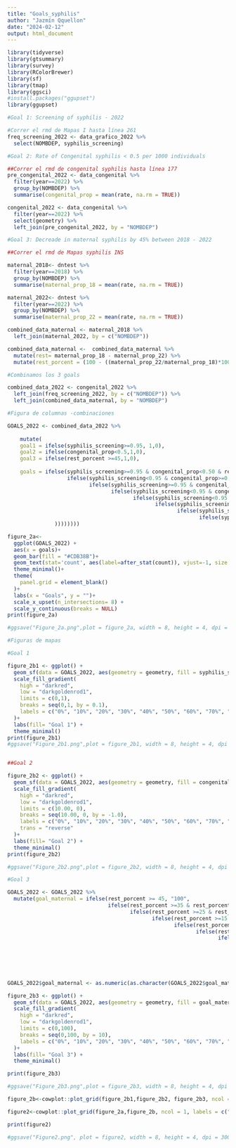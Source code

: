 ```yaml
---
title: "Goals_syphilis"
author: "Jazmín Qquellon"
date: "2024-02-12"
output: html_document
---
```


```r
library(tidyverse)
library(gtsummary)
library(survey)
library(RColorBrewer)
library(sf)
library(tmap)
library(ggsci)
#install.packages("ggupset")
library(ggupset)
```

```r
#Goal 1: Screening of syphilis - 2022

#Correr el rmd de Mapas I hasta línea 261
freq_screening_2022 <- data_grafico_2022 %>%
  select(NOMBDEP, syphilis_screening)
```

```r
#Goal 2: Rate of Congenital syphilis < 0.5 per 1000 individuals

##Correr el rmd de congenital syphilis hasta línea 177
pre_congenital_2022 <- data_congenital %>% 
  filter(year==2022) %>% 
  group_by(NOMBDEP) %>% 
  summarise(congenital_prop = mean(rate, na.rm = TRUE)) 

congenital_2022 <- data_congenital %>% 
  filter(year==2022) %>% 
  select(geometry) %>% 
  left_join(pre_congenital_2022, by = "NOMBDEP") 
```

```r
#Goal 3: Decreade in maternal syphilis by 45% between 2018 - 2022

##Correr el rmd de Mapas syphilis INS

maternal_2018<- dntest %>% 
  filter(year==2018) %>% 
  group_by(NOMBDEP) %>% 
  summarise(maternal_prop_18 = mean(rate, na.rm = TRUE))

maternal_2022<- dntest %>% 
  filter(year==2022) %>% 
  group_by(NOMBDEP) %>% 
  summarise(maternal_prop_22 = mean(rate, na.rm = TRUE))

combined_data_maternal <- maternal_2018 %>% 
  left_join(maternal_2022, by = c("NOMBDEP"))

combined_data_maternal <-  combined_data_maternal %>% 
  mutate(rest= maternal_prop_18 - maternal_prop_22) %>% 
  mutate(rest_porcent = (100 - ((maternal_prop_22/maternal_prop_18)*100)))

```

```r
#Combinamos los 3 goals

combined_data_2022 <- congenital_2022 %>%
  left_join(freq_screening_2022, by = c("NOMBDEP")) %>% 
  left_join(combined_data_maternal, by = "NOMBDEP") 
```

```r
#Figura de columnas -combinaciones

GOALS_2022 <- combined_data_2022 %>% 
 
    mutate(
    goal1 = ifelse(syphilis_screening>=0.95, 1,0),
    goal2 = ifelse(congenital_prop<0.5,1,0),
    goal3 = ifelse(rest_porcent >=45,1,0),
    
    goals = ifelse(syphilis_screening>=0.95 & congenital_prop<0.50 & rest_porcent>=45, list(c ("Goal 1", "Goal 2", "Goal 3")),
                   ifelse(syphilis_screening<0.95 & congenital_prop>=0.50 & rest_porcent<45, list(c(NA)),
                          ifelse(syphilis_screening>=0.95 & congenital_prop>=0.50 & rest_porcent<45, list(c("Goal 1")),
                                 ifelse(syphilis_screening<0.95 & congenital_prop<0.50 & rest_porcent<45, list(c("Goal 2")),
                                        ifelse(syphilis_screening<0.95 & congenital_prop>=0.50 & rest_porcent>=45, list(c("Goal 3")),
                                               ifelse(syphilis_screening>=0.95 & congenital_prop<0.50 & rest_porcent<45, list(c("Goal 1", "Goal 2")),
                                                      ifelse(syphilis_screening>=0.95 & congenital_prop>=0.50 & rest_porcent>=45, list(c("Goal 1", "Goal 3")),
                                                             ifelse(syphilis_screening<0.95 & congenital_prop<0.50 & rest_porcent>=45, list(c("Goal 2", "Goal 3")), NA)
               ))))))))

figure_2a<-
  ggplot(GOALS_2022) +
  aes(x = goals)+
  geom_bar(fill = "#CDB38B")+
  geom_text(stat='count', aes(label=after_stat(count)), vjust=-1, size = 4) +
  theme_minimal()+
  theme(
    panel.grid = element_blank()
  )+
  labs(x = "Goals", y = "")+
  scale_x_upset(n_intersections= 8) +
  scale_y_continuous(breaks = NULL)
print(figure_2a)

#ggsave("Figure_2a.png",plot = figure_2a, width = 8, height = 4, dpi = 300)
```

```r
#Figuras de mapas

#Goal 1

figure_2b1 <- ggplot() +
  geom_sf(data = GOALS_2022, aes(geometry = geometry, fill = syphilis_screening), col = "#FAEBD7") +
  scale_fill_gradient(
    high = "darkred", 
    low = "darkgoldenrod1", 
    limits = c(0,1), 
    breaks = seq(0,1, by = 0.1),
    labels = c("0%", "10%", "20%", "30%", "40%", "50%", "60%", "70%", "80%", "90%", "100%")
  )+
  labs(fill= "Goal 1") +
  theme_minimal()
print(figure_2b1)
#ggsave("Figure_2b1.png",plot = figure_2b1, width = 8, height = 4, dpi = 300)


##Goal 2

figure_2b2 <- ggplot() +
  geom_sf(data = GOALS_2022, aes(geometry = geometry, fill = congenital_prop), col = "#FAEBD7") +
  scale_fill_gradient(
    high = "darkred", 
    low = "darkgoldenrod1", 
    limits = c(10.00, 0), 
    breaks = seq(10.00, 0, by = -1.0),
    labels = c("0%", "10%", "20%", "30%", "40%", "50%", "60%", "70%", "80%", "90%", "100%"),
    trans = "reverse"
  )+
  labs(fill= "Goal 2") +
  theme_minimal()
print(figure_2b2)

#ggsave("Figure_2b2.png",plot = figure_2b2, width = 8, height = 4, dpi = 300)

#Goal 3

GOALS_2022 <- GOALS_2022 %>% 
  mutate(goal_maternal = ifelse(rest_porcent >= 45, "100",
                                ifelse(rest_porcent >=35 & rest_porcent<45, "90",
                                       ifelse(rest_porcent >=25 & rest_porcent<35, "80",
                                              ifelse(rest_porcent >=15 & rest_porcent <25, "70",
                                                     ifelse(rest_porcent >=5 & rest_porcent <15, "60",
                                                            ifelse(rest_porcent >= -5 & rest_porcent <5, "50",
                                                                   ifelse(rest_porcent >= -15 & rest_porcent < -5, "40",
                                                                          ifelse(rest_porcent >= -25 & rest_porcent < -15, "30",
                                                                                 ifelse(rest_porcent >= -35 & rest_porcent < -25, "20",
                                                                                        ifelse(rest_porcent>= -45 & rest_porcent< -35, "10",
                                                                                               ifelse(rest_porcent < -45, "0", NA))))))))))))


GOALS_2022$goal_maternal <- as.numeric(as.character(GOALS_2022$goal_maternal))

figure_2b3 <- ggplot() +
  geom_sf(data = GOALS_2022, aes(geometry = geometry, fill = goal_maternal), col = "#FAEBD7") +
  scale_fill_gradient(
    high = "darkred", 
    low = "darkgoldenrod1", 
    limits = c(0,100), 
    breaks = seq(0,100, by = 10),
    labels = c("0%", "10%", "20%", "30%", "40%", "50%", "60%", "70%", "80%", "90%", "100%")
  )+
  labs(fill= "Goal 3") +
  theme_minimal()

print(figure_2b3)

#ggsave("Figure_2b3.png",plot = figure_2b3, width = 8, height = 4, dpi = 300)

figure_2b<-cowplot::plot_grid(figure_2b1,figure_2b2, figure_2b3, ncol = 3, rel_heights = c(0.6,0.4))

figure2<-cowplot::plot_grid(figure_2a,figure_2b, ncol = 1, labels = c("a","b"), rel_heights = c(0.6,0.4))

print(figure2)

#ggsave("Figure2.png", plot = figure2, width = 8, height = 4, dpi = 300)
```

